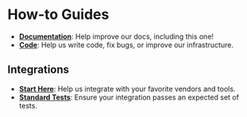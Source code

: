 # How-to Guides

- [**Documentation**](documentation/index.mdx): Help improve our docs, including this one!
- [**Code**](code/index.mdx): Help us write code, fix bugs, or improve our infrastructure.

## Integrations

- [**Start Here**](integrations/index.mdx): Help us integrate with your favorite vendors and tools.
- [**Standard Tests**](integrations/standard_tests): Ensure your integration passes an expected set of tests.
